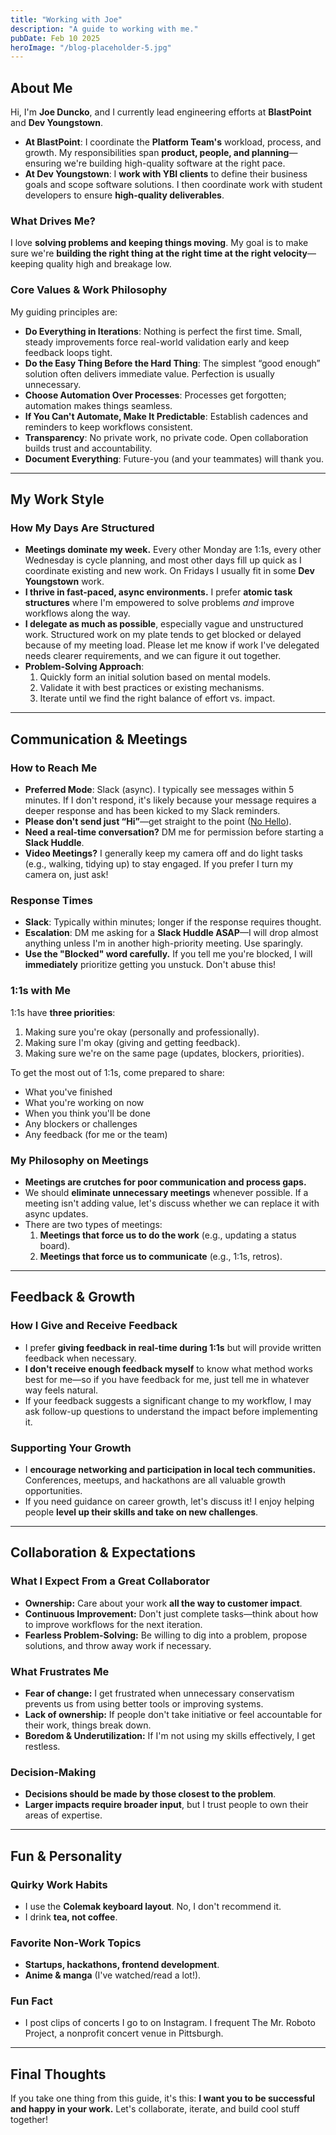 ```yaml
---
title: "Working with Joe"
description: "A guide to working with me."
pubDate: Feb 10 2025
heroImage: "/blog-placeholder-5.jpg"
---
```


## About Me

Hi, I'm **Joe Duncko**, and I currently lead engineering efforts at **BlastPoint** and **Dev Youngstown**.

-   **At BlastPoint**: I coordinate the **Platform Team's** workload, process, and growth. My responsibilities span **product, people, and planning**—ensuring we're building high-quality software at the right pace.
-   **At Dev Youngstown**: I **work with YBI clients** to define their business goals and scope software solutions. I then coordinate work with student developers to ensure **high-quality deliverables**.

### What Drives Me?

I love **solving problems and keeping things moving**. My goal is to make sure we're **building the right thing at the right time at the right velocity**—keeping quality high and breakage low.

### Core Values & Work Philosophy

My guiding principles are:

-   **Do Everything in Iterations**: Nothing is perfect the first time. Small, steady improvements force real-world validation early and keep feedback loops tight.
-   **Do the Easy Thing Before the Hard Thing**: The simplest “good enough” solution often delivers immediate value. Perfection is usually unnecessary.
-   **Choose Automation Over Processes**: Processes get forgotten; automation makes things seamless.
-   **If You Can't Automate, Make It Predictable**: Establish cadences and reminders to keep workflows consistent.
-   **Transparency**: No private work, no private code. Open collaboration builds trust and accountability.
-   **Document Everything**: Future-you (and your teammates) will thank you.

---

## My Work Style

### How My Days Are Structured

-   **Meetings dominate my week.** Every other Monday are 1:1s, every other Wednesday is cycle planning, and most other days fill up quick as I coordinate existing and new work. On Fridays I usually fit in some **Dev Youngstown** work.
-   **I thrive in fast-paced, async environments.** I prefer **atomic task structures** where I'm empowered to solve problems _and_ improve workflows along the way.
-   **I delegate as much as possible**, especially vague and unstructured work. Structured work on my plate tends to get blocked or delayed because of my meeting load. Please let me know if work I've delegated needs clearer requirements, and we can figure it out together.
-   **Problem-Solving Approach**:
    1. Quickly form an initial solution based on mental models.
    2. Validate it with best practices or existing mechanisms.
    3. Iterate until we find the right balance of effort vs. impact.

---

## Communication & Meetings

### How to Reach Me

-   **Preferred Mode**: Slack (async). I typically see messages within 5 minutes. If I don't respond, it's likely because your message requires a deeper response and has been kicked to my Slack reminders.
-   **Please don't send just “Hi”**—get straight to the point ([No Hello](https://nohello.net/en/)).
-   **Need a real-time conversation?** DM me for permission before starting a **Slack Huddle**.
-   **Video Meetings?** I generally keep my camera off and do light tasks (e.g., walking, tidying up) to stay engaged. If you prefer I turn my camera on, just ask!

### Response Times

-   **Slack**: Typically within minutes; longer if the response requires thought.
-   **Escalation**: DM me asking for a **Slack Huddle ASAP**—I will drop almost anything unless I'm in another high-priority meeting. Use sparingly.
-   **Use the "Blocked" word carefully.** If you tell me you're blocked, I will **immediately** prioritize getting you unstuck. Don't abuse this!

### 1:1s with Me

1:1s have **three priorities**:

1. Making sure you're okay (personally and professionally).
2. Making sure I'm okay (giving and getting feedback).
3. Making sure we're on the same page (updates, blockers, priorities).

To get the most out of 1:1s, come prepared to share:

-   What you've finished
-   What you're working on now
-   When you think you'll be done
-   Any blockers or challenges
-   Any feedback (for me or the team)

### My Philosophy on Meetings

-   **Meetings are crutches for poor communication and process gaps.**
-   We should **eliminate unnecessary meetings** whenever possible. If a meeting isn't adding value, let's discuss whether we can replace it with async updates.
-   There are two types of meetings:
    1. **Meetings that force us to do the work** (e.g., updating a status board).
    2. **Meetings that force us to communicate** (e.g., 1:1s, retros).

---

## Feedback & Growth

### How I Give and Receive Feedback

-   I prefer **giving feedback in real-time during 1:1s** but will provide written feedback when necessary.
-   **I don't receive enough feedback myself** to know what method works best for me—so if you have feedback for me, just tell me in whatever way feels natural.
-   If your feedback suggests a significant change to my workflow, I may ask follow-up questions to understand the impact before implementing it.

### Supporting Your Growth

-   I **encourage networking and participation in local tech communities.** Conferences, meetups, and hackathons are all valuable growth opportunities.
-   If you need guidance on career growth, let's discuss it! I enjoy helping people **level up their skills and take on new challenges**.

---

## Collaboration & Expectations

### What I Expect From a Great Collaborator

-   **Ownership:** Care about your work **all the way to customer impact**.
-   **Continuous Improvement:** Don't just complete tasks—think about how to improve workflows for the next iteration.
-   **Fearless Problem-Solving:** Be willing to dig into a problem, propose solutions, and throw away work if necessary.

### What Frustrates Me

-   **Fear of change:** I get frustrated when unnecessary conservatism prevents us from using better tools or improving systems.
-   **Lack of ownership:** If people don't take initiative or feel accountable for their work, things break down.
-   **Boredom & Underutilization:** If I'm not using my skills effectively, I get restless.

### Decision-Making

-   **Decisions should be made by those closest to the problem**.
-   **Larger impacts require broader input**, but I trust people to own their areas of expertise.

---

## Fun & Personality

### Quirky Work Habits

-   I use the **Colemak keyboard layout**. No, I don't recommend it.&#x20;
-   I drink **tea, not coffee**.

### Favorite Non-Work Topics

-   **Startups, hackathons, frontend development**.
-   **Anime & manga** (I've watched/read a lot!).

### Fun Fact

-   I post clips of concerts I go to on Instagram. I frequent The Mr. Roboto Project, a nonprofit concert venue in Pittsburgh.&#x20;

---

## Final Thoughts

If you take one thing from this guide, it's this: **I want you to be successful and happy in your work.** Let's collaborate, iterate, and build cool stuff together!
